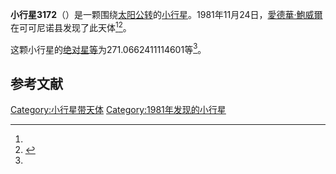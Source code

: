 {{Infobox planet
| bgcolour = #FFFFC0
| name = 3172 Hirst
| symbol = 
| image = 
| caption = 
| discovery = yes
| discovery_ref = 
| discoverer = [[愛德華·鮑威爾|愛德華·鮑威爾]]
| discovery_site = [[可可尼诺县|可可尼诺县]] 
| discovered = 1981年11月24日
| designations = yes
| mp_name = 
| named_after = 
| alt_names = 1981 WW/ 1954 NW / 1977 TC3
| mp_category = [[主带小行星|主带小行星]]
| orbit_ref = <ref name="a">[http://ssd.jpl.nasa.gov/sbdb.cgi?sstr=3172 3172 Hirst] {{Wayback|url=http://ssd.jpl.nasa.gov/sbdb.cgi?sstr=3172 |date=20200918032703 }}，小行星數據庫瀏覽器（JPL Small-Body Database Browser）－[[美国国家航空航天局|美国国家航空航天局]]喷气推进实验室</ref>
| epoch = 2456400.5 (2013年4月18日更新)
| aphelion = {{convert|2.966581123717721|AU|km|3|abbr=on|lk=out}}
| perihelion = {{convert|1.883792016231105|AU|km|3|abbr=on}}
| semimajor = {{convert|2.425186569974413|AU|km|3|abbr=on}}
| eccentricity = 0.223238311
| period = 1379.482383 [[日|日]]<br />3.78[[儒略年|儒略年]]
| avg_speed = 
| inclination = 3.649662385738538
| asc_node = 83.41947882376711
| mean_anomaly = 
| arg_peri = 271.0662411114601
| satellites = 
| physical_characteristics = yes
| dimensions = 
| mass = 
| density = 
| surface_grav = 
| escape_velocity = 
| sidereal_day = 
| axial_tilt = 
| pole_ecliptic_lat = 
| pole_ecliptic_lon = 
| albedo = 
| temperatures= 
| temp_name1 = 
| mean_temp_1 = 
| max_temp_1 = 
| temp_name2 = 
| max_temp_2 = 
| spectral_type = 
| abs_magnitude = 271.0662411114601
}}

'''小行星3172'''（{{lang-en|3172 Hirst}}）是一颗围绕[[太阳|太阳]][[公转|公转]]的[[小行星|小行星]]。1981年11月24日，[[愛德華·鮑威爾|愛德華·鮑威爾]]在可可尼诺县发现了此天体<ref name="a" /><ref>{{cite news|title=小行星列表|url=http://cfa-www.harvard.edu/iau/lists/NumberedMPs.txt|accessdate=2013-07-08|newspaper=哈佛大学|archive-date=2008-05-17|archive-url=https://web.archive.org/web/20080517010638/http://cfa-www.harvard.edu/iau/lists/NumberedMPs.txt|dead-url=no}}</ref>。

这颗小行星的[[绝对星等|绝对星等]]为271.0662411114601等<ref name="a" />。

==参考文献==
{{reflist}}
{{Minor Planet Number|[[小行星3171|小行星3171]]|[[小行星3173|小行星3173]]}}

{{小天体}}

[[Category:小行星带天体|Category:小行星带天体]]
[[Category:1981年发现的小行星|Category:1981年发现的小行星]]

{{asteroid-stub}}